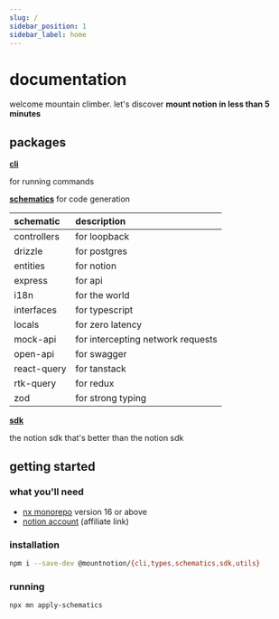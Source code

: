 ```yaml
---
slug: /
sidebar_position: 1
sidebar_label: home
---
```


# documentation

welcome mountain climber. let's discover **mount notion in less than 5 minutes**

## packages

**[cli](/cli)**

for running commands

**[schematics](/schematics)** for code generation

| schematic   | description                       |
| :---------- | :-------------------------------- |
| controllers | for loopback                      |
| drizzle     | for postgres                      |
| entities    | for notion                        |
| express     | for api                           |
| i18n        | for the world                     |
| interfaces  | for typescript                    |
| locals      | for zero latency                  |
| mock-api    | for intercepting network requests |
| open-api    | for swagger                       |
| react-query | for tanstack                      |
| rtk-query   | for redux                         |
| zod         | for strong typing                 |

**[sdk](/sdk)**

the notion sdk that's better than the notion sdk

## getting started

### what you'll need

- [nx monorepo](https://nx.dev//) version 16 or above
- [notion account](https://affiliate.notion.so/xysfb04gkht8) (affiliate link)

### installation

```sh title="terminal"
npm i --save-dev @mountnotion/{cli,types,schematics,sdk,utils}
```

### running

```sh title="terminal"
npx mn apply-schematics
```
